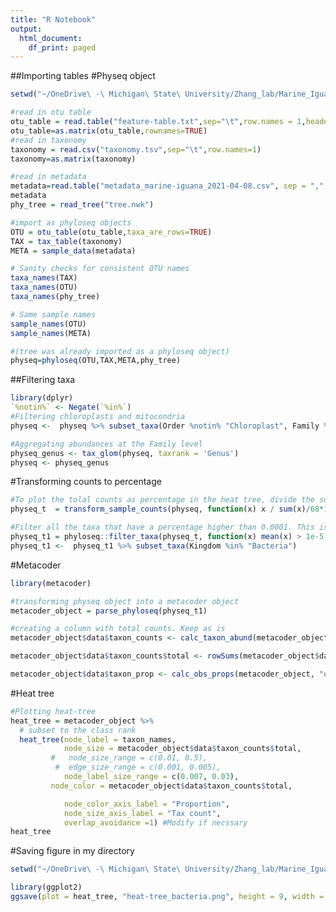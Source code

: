 ```yaml
---
title: "R Notebook"
output:
  html_document:
    df_print: paged
---
```


##Importing tables
#Physeq object
```r
setwd("~/OneDrive\ -\ Michigan\ State\ University/Zhang_lab/Marine_Iguana/tables/microbiome_16S/qiime2_phyloseq")

#read in otu table
otu_table = read.table("feature-table.txt",sep="\t",row.names = 1,header = TRUE)
otu_table=as.matrix(otu_table,rownames=TRUE)
#read in taxonomy
taxonomy = read.csv("taxonomy.tsv",sep="\t",row.names=1)
taxonomy=as.matrix(taxonomy)

#read in metadata
metadata=read.table("metadata_marine-iguana_2021-04-08.csv", sep = ",", header = TRUE, row.names=1, na.strings = "") 
metadata
phy_tree = read_tree("tree.nwk")

#import as phyloseq objects
OTU = otu_table(otu_table,taxa_are_rows=TRUE)
TAX = tax_table(taxonomy)
META = sample_data(metadata)

# Sanity checks for consistent OTU names
taxa_names(TAX)
taxa_names(OTU)
taxa_names(phy_tree)

# Same sample names
sample_names(OTU)
sample_names(META)

#(tree was already imported as a phyloseq object)
physeq=phyloseq(OTU,TAX,META,phy_tree)
```

##Filtering taxa
```r
library(dplyr)
`%notin%` <- Negate(`%in%`)
#Filtering chloroplasts and mitocondria
physeq <-  physeq %>% subset_taxa(Order %notin% "Chloroplast", Family %notin% "Mitochondria")

#Aggregating abundances at the Family level
physeq_genus <- tax_glom(physeq, taxrank = 'Genus')
physeq <- physeq_genus
```

#Transforming counts to percentage
```r
#To plot the tolal counts as percentage in the heat tree, divide the sum of the counts by the number of samples and multiply by 100. Here, I have 68 samples.
physeq_t  = transform_sample_counts(physeq, function(x) x / sum(x)/68*100 ) 

#Filter all the taxa that have a percentage higher than 0.0001. This is optional, but I prefer to plot the most abundant taxa
physeq_t1 = phyloseq::filter_taxa(physeq_t, function(x) mean(x) > 1e-5, TRUE) 
physeq_t1 <-  physeq_t1 %>% subset_taxa(Kingdom %in% "Bacteria")
```

#Metacoder
```r
library(metacoder)

#transforming physeq object into a metacoder object
metacoder_object = parse_phyloseq(physeq_t1) 

#creating a column with total counts. Keep as is
metacoder_object$data$taxon_counts <- calc_taxon_abund(metacoder_object, data = "otu_table") 

metacoder_object$data$taxon_counts$total <- rowSums(metacoder_object$data$taxon_counts[, -1]) # -1 = taxon_id column

metacoder_object$data$taxon_prop <- calc_obs_props(metacoder_object, "otu_table")
```

#Heat tree
```r
#Plotting heat-tree
heat_tree = metacoder_object %>%
  # subset to the class rank
  heat_tree(node_label = taxon_names,
            node_size = metacoder_object$data$taxon_counts$total,
         #   node_size_range = c(0.01, 0.5),
          #  edge_size_range = c(0.001, 0.005),
            node_label_size_range = c(0.007, 0.03),
         node_color = metacoder_object$data$taxon_counts$total,

            node_color_axis_label = "Proportion",
            node_size_axis_label = "Tax count",
            overlap_avoidance =1) #Modify if necssary
heat_tree
```

#Saving figure in my directory
```r
setwd("~/OneDrive\ -\ Michigan\ State\ University/Zhang_lab/Marine_Iguana/figures-plots/microbiome") 

library(ggplot2)
ggsave(plot = heat_tree, "heat-tree_bacteria.png", height = 9, width = 11)
```
